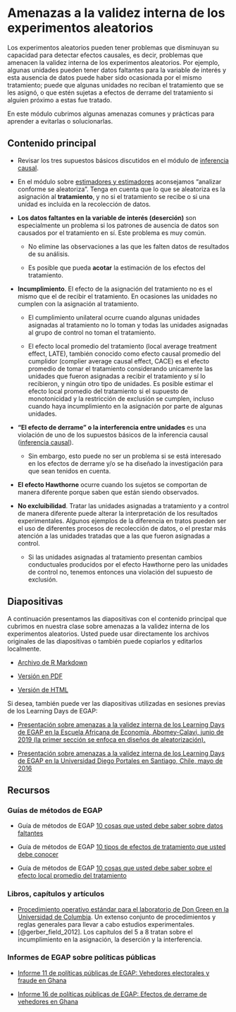 # Amenazas a la validez interna de los experimentos aleatorios {.tabset}

Los experimentos aleatorios pueden  tener problemas que disminuyan su capacidad para detectar efectos causales, es decir, problemas que amenacen la validez interna de los experimentos aleatorios. Por ejemplo, algunas unidades pueden tener datos faltantes para la variable de interés y esta ausencia de datos puede haber sido ocasionada por el mismo tratamiento; puede que algunas unidades no reciban el tratamiento que se les asignó, o que estén sujetas a efectos de derrame del tratamiento si alguien próximo a estas fue tratado.

En este módulo cubrimos algunas amenazas comunes y prácticas para aprender a evitarlas o solucionarlas.

## Contenido principal {.tabset}

- Revisar los tres supuestos básicos discutidos en el módulo de [inferencia causal](inferencia-causal.html).

 - En el módulo sobre [estimadores y estimadores](estimandos-y-estimadores.html) aconsejamos "analizar conforme se aleatoriza". Tenga en cuenta que lo que se aleatoriza es la asignación al **tratamiento**, y no si el tratamiento se recibe o si una unidad es incluida en la recolección de datos.

 - **Los datos faltantes en la variable de interés (deserción)** son especialmente un problema si los patrones de ausencia de datos son causados por el tratamiento en sí. Este problema es muy común.

     - No elimine las observaciones a las que les falten datos de resultados de su análisis.

     - Es posible que pueda **acotar** la estimación de los efectos del tratamiento.

 - **Incumplimiento**. El efecto de la asignación del tratamiento no es el mismo que el de recibir el tratamiento. En ocasiones las unidades no cumplen con la asignación al tratamiento.
 
     - El cumplimiento unilateral ocurre cuando algunas unidades asignadas al tratamiento no lo toman y todas las unidades asignadas al grupo de control no toman el tratamiento.
 
     - El efecto local promedio del tratamiento (local average treatment effect, LATE),  también conocido como efecto causal promedio del cumplidor (complier average causal effect, CACE) es el efecto promedio de tomar el tratamiento considerando unicamente las unidades que fueron asignadas a recibir el tratamiento y sí lo recibieron, y ningún otro tipo de unidades. Es posible estimar el efecto local promedio del tratamiento si el supuesto de monotonicidad y la restricción de exclusión se cumplen, incluso cuando haya incumplimiento en la asignación por parte de algunas unidades.

 - **"El efecto de derrame" o la interferencia entre unidades** es una violación de uno de los supuestos básicos de la inferencia causal ([inferencia causal](causalinference.html)).
     
      - Sin embargo, esto puede no ser un problema si se está interesado en los efectos de derrame y/o se ha diseñado la investigación para que sean tenidos en cuenta.
 
 - **El efecto Hawthorne** ocurre cuando los sujetos se comportan de manera diferente porque saben que están siendo observados.
 
- **No excluibilidad**. Tratar las unidades asignadas a tratamiento y a control de manera diferente puede alterar la interpretación de los resultados experimentales. Algunos ejemplos de la diferencia en tratos pueden ser el uso de diferentes procesos de recolección de datos, o el prestar más atención a las unidades tratadas que a las que fueron asignadas a control. 

     - Si las unidades asignadas al tratamiento presentan cambios conductuales producidos por el efecto Hawthorne  pero las unidades de control no,  tenemos entonces una violación del supuesto de exclusión.
     
## Diapositivas


A continuación presentamos las diapositivas con el contenido principal que cubrimos en nuestra clase sobre amenazas a la validez interna de los experimentos aleatorios.  Usted puede usar directamente los archivos originales de las diapositivas o también puede copiarlos y editarlos localmente.

 - [Archivo de R Markdown](https://egap.github.io/learningdays-resources/Slides_esp/threats-slides.Rmd)

 - [Versión en PDF](https://egap.github.io/learningdays-resources/Slides_esp/threats-slides.pdf)

 - [Versión de HTML](https://egap.github.io/learningdays-resources/Slides_esp/threats-slides.html)

Si desea, también puede ver las diapositivas utilizadas en sesiones previas de los Learning Days de EGAP:

- [Presentación sobre amenazas a la validez interna de los Learning Days de EGAP en la Escuela Africana de Economía, Abomey-Calavi, junio de 2019 (la primer sección se enfoca en diseños de aleatorización).](https://egap.github.io/learningdays-resources/Slides/Examples/threats-benin.pdf)

- [Presentación sobre amenazas a la validez interna de los Learning Days de EGAP en la Universidad Diego Portales en Santiago, Chile, mayo de 2016](https://egap.github.io/learningdays-resources/Slides/Examples/threats-santiago.pdf)

## Recursos

### Guías de métodos de EGAP

- Guía de métodos de EGAP [10 cosas que usted debe saber sobre datos faltantes](https://egap.org/resource/10-things-to-know-about-missing-data/)

- Guía de métodos de EGAP [10 tipos de efectos de tratamiento que usted debe conocer](https://egap.org/resource/10-types-of-treatment-effect-you-should-know-about/)

- Guía de métodos de EGAP [10 cosas que usted debe saber sobre el efecto local promedio del tratamiento](https://egap.org/resource/10-things-to-know-about-the-local-average-treatment-effect/)

### Libros, capítulos y artículos

- [Procedimiento operativo estándar para el laboratorio de Don Green en la Universidad de Columbia](https://github.com/acoppock/Green-Lab-SOP). Un extenso conjunto de procedimientos  y reglas generales para llevar a cabo estudios experimentales.
- [@gerber_field_2012]. Los capítulos del 5 a 8 tratan sobre el incumplimiento en la asignación, la deserción y la interferencia.

### Informes de EGAP sobre políticas públicas

- [Informe 11 de políticas públicas de EGAP: Vehedores electorales y fraude en Ghana ](https://egap.org/resource/brief-11-election-observers-and-fraud-in-ghana/)

- [Informe 16 de políticas públicas de EGAP: Efectos de derrame de vehedores en Ghana ](https://egap.org/resource/brief-16-spillover-effects-of-observers-in-ghana/)
